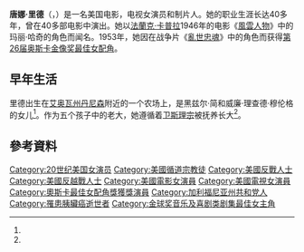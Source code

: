 {{noteTA
|G1=Movie
|G2=Show
|T=zh-tw:唐娜·瑞德; zh-cn:唐娜·里德; zh-hk:當娜·烈;
|1=zh-tw:唐娜·瑞德; zh-cn:唐娜·里德; zh-hk:當娜·烈;
|2=zh-tw:瑞德; zh-cn:里德; zh-hk:烈;
|3=zh-cn:生活多美好; zh-hk:莫負少年頭; zh-tw:風雲人物;
}}
{{Infobox person
| name          = 唐娜·里德
| image         = DOnnaREed.jpg
| birth_name    = Donna Belle Mullenger
| birth_date    = {{Birth date|1921|1|27}}
| birth_place   = {{USA}}[[艾奥瓦州|艾奥瓦州]][[丹尼森_(艾奥瓦州)|丹尼森]]
| death_date    = {{death date and age|1986|1|14|1921|1|27}}
| death_place   = [[比佛利山_(加利福尼亞州)|加利福尼亞州，比佛利山]]
| spouse        = {{marriage|William J. Tuttle|1943|1945|reason=divorced}}<br />{{marriage|Tony Owen|1945|1971|reason=divorced}}<br />{{marriage|Grover Asmus|1974|}}
| children      = 4
| years_active  = 1941–1985
| occupation    = 演员
}}
'''唐娜·里德'''（{{lang-en|Donna Reed}}，{{bd|1921年|1月27日|1986年|1月14日||}}）是一名美国电影，电视女演员和制片人。她的职业生涯长达40多年，曾在40多部电影中演出。她以[[法蘭克·卡普拉|法蘭克·卡普拉]]1946年的电影《[[風雲人物_(電影)|風雲人物]]》中的玛丽·哈奇的角色而闻名。1953年，她因在战争片《[[亂世忠魂|亂世忠魂]]》中的角色而获得[[第26届奥斯卡金像奖|第26届奥斯卡金像奖]][[奥斯卡最佳女配角奖|最佳女配角]]。

== 早年生活 ==
里德出生在[[艾奥瓦州|艾奥瓦州]][[丹尼森_(艾奥瓦州)|丹尼森]]附近的一个农场上，是黑兹尔·简和威廉·理查德·穆伦格的女儿<ref name=film-ref />。作为五个孩子中的老大，她遵循着[[卫斯理宗|卫斯理宗]]被抚养长大<ref name="drs" />。

== 參考資料 ==
{{Reflist|refs=

<ref name="drs">{{cite web |last=Field |first=Eunice |publisher=Donna Reed Show |url=http://www.donnareedshow.com/articles/prudes.html |title=My Story is Not for Children—or Prudes |accessdate=December 6, 2015 |archive-url=https://web.archive.org/web/20080827224708/http://www.donnareedshow.com/articles/prudes.html |archive-date=2008-08-27 |dead-url=yes }}</ref>

<ref name="film-ref">{{cite web |title=Donna Reed Biography (1921–1986) |publisher=Film Reference |url=http://www.filmreference.com/film/91/Donna-Reed.html |accessdate=December 6, 2015 |archive-date=2021-02-06 |archive-url=https://web.archive.org/web/20210206123217/http://www.filmreference.com/film/91/Donna-Reed.html |dead-url=no }}</ref>
}}

{{奧斯卡最佳女配角獎 (1941–1960)}}
{{金球奖音乐喜剧类剧集最佳女主角}}

{{Authority control}}
{{DEFAULTSORT:Reed, Donna}}
[[Category:20世纪美国女演员|Category:20世纪美国女演员]]
[[Category:美國循道宗教徒|Category:美國循道宗教徒]]
[[Category:美國反戰人士|Category:美國反戰人士]]
[[Category:美國反越戰人士|Category:美國反越戰人士]]
[[Category:美國電影女演員|Category:美國電影女演員]]
[[Category:美國電視女演員|Category:美國電視女演員]]
[[Category:奧斯卡最佳女配角獎獲獎演員|Category:奧斯卡最佳女配角獎獲獎演員]]
[[Category:加利福尼亚州共和党人|Category:加利福尼亚州共和党人]]
[[Category:罹患胰臟癌逝世者|Category:罹患胰臟癌逝世者]]
[[Category:金球奖音乐及喜剧类剧集最佳女主角|Category:金球奖音乐及喜剧类剧集最佳女主角]]
